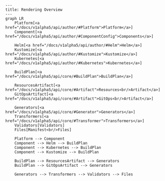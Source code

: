 ```mermaid
---
title: Rendering Overview
---
graph LR
    Platform[<a href="/docs/v1alpha5/api/author/#Platform">Platform</a>]
    Component[<a href="/docs/v1alpha5/api/author/#ComponentConfig">Components</a>]

    Helm[<a href="/docs/v1alpha5/api/author/#Helm">Helm</a>]
    Kustomize[<a href="/docs/v1alpha5/api/author/#Kustomize">Kustomize</a>]
    Kubernetes[<a href="/docs/v1alpha5/api/author/#Kubernetes">Kubernetes</a>]

    BuildPlan[<a href="/docs/v1alpha5/api/core/#BuildPlan">BuildPlan</a>]

    ResourcesArtifact[<a href="/docs/v1alpha5/api/core/#Artifact">Resources<br/>Artifact</a>]
    GitOpsArtifact[<a href="/docs/v1alpha5/api/core/#Artifact">GitOps<br/>Artifact</a>]

    Generators[<a href="/docs/v1alpha5/api/core/#Generator">Generators</a>]
    Transformers[<a href="/docs/v1alpha5/api/core/#Transformer">Transformers</a>]
    Validators[Validators]
    Files[Manifest<br/>Files]

    Platform --> Component
    Component --> Helm --> BuildPlan
    Component --> Kubernetes --> BuildPlan
    Component --> Kustomize --> BuildPlan

    BuildPlan --> ResourcesArtifact --> Generators
    BuildPlan --> GitOpsArtifact --> Generators

    Generators --> Transformers --> Validators --> Files
```
